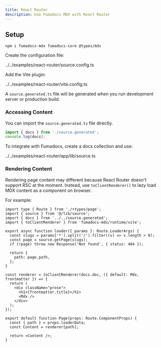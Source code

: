 ```yaml
---
title: React Router
description: Use Fumadocs MDX with React Router
---
```


## Setup

```npm
npm i fumadocs-mdx fumadocs-core @types/mdx
```

Create the configuration file:

<include cwd meta='title="source.config.ts"'>
  ../../examples/react-router/source.config.ts
</include>

Add the Vite plugin:

<include cwd meta='title="vite.config.ts"'>
  ../../examples/react-router/vite.config.ts
</include>

A `source.generated.ts` file will be generated when you run development server or production build.

### Accessing Content

You can import the `source.generated.ts` file directly.

```ts
import { docs } from './source.generated';
console.log(docs);
```

To integrate with Fumadocs, create a docs collection and use:

<include cwd meta='title="app/lib/source.ts"'>
  ../../examples/react-router/app/lib/source.ts
</include>

### Rendering Content

Rendering page content may different because React Router doesn't support RSC at the moment.
Instead, use `toClientRenderer()` to lazy load MDX content as a component on browser.

For example:

```tsx
import type { Route } from './+types/page';
import { source } from '@/lib/source';
import { docs } from '../../source.generated';
import { toClientRenderer } from 'fumadocs-mdx/runtime/vite';

export async function loader({ params }: Route.LoaderArgs) {
  const slugs = params['*'].split('/').filter((v) => v.length > 0);
  const page = source.getPage(slugs);
  if (!page) throw new Response('Not found', { status: 404 });

  return {
    path: page.path,
  };
}

const renderer = toClientRenderer(docs.doc, ({ default: Mdx, frontmatter }) => {
  return (
    <div className="prose">
      <h1>{frontmatter.title}</h1>
      <Mdx />
    </div>
  );
});

export default function Page(props: Route.ComponentProps) {
  const { path } = props.loaderData;
  const Content = renderer[path];

  return <Content />;
}
```
